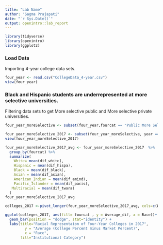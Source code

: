 ```yaml
---
title: "Lab Name"
author: "Sagma Prajapati"
date: "`r Sys.Date()`"
output: openintro::lab_report
---
```


```r
library(tidyverse)
library(openintro)
library(ggplot2)
```

### Load Data

Importing  4-year college data sets. 

```r
four_year <- read.csv("CollegeData_4-year.csv")
view(four_year)
```

### Black and Hispanic students are underrepresented at more selective universities.

Filtering data sets to get More selective public and More selective private universities. 

```r
four_year_moreSelective <- subset(four_year,fourcat == "Public More Selective" | fourcat == "Private More Selective")

four_year_moreSelective_2017 <- subset(four_year_moreSelective, year == "2017")
view(four_year_moreSelective_2017)

four_year_moreSelective_2017_avg <- four_year_moreSelective_2017  %>%
  group_by(fourcat) %>%
  summarize(
    White= mean(dif_white),
    Hispanic = mean(dif_hispa),
    Black = mean(dif_black),
    Asian = mean(dif_asian),
    American_Indian = mean(dif_amind),
    Pacific_Islander = mean(dif_pacis),
   Multiracial = mean(dif_twora)
  )
four_year_moreSelective_2017_avg

colleges_2017 <-pivot_longer(four_year_moreSelective_2017_avg, cols=c(White,Hispanic, Black, Asian,  American_Indian,  Pacific_Islander, Multiracial), names_to="Race", values_to="Average_dif")

ggplot(colleges_2017, aes(fill= fourcat , y = Average_dif, x = Race))+
  geom_bar(position = "dodge", stat="identity") +
  labs(title="Racial Representaion of Four-Year Colleges in 2017",
         y = "Average (College Percent minus Market Percent)",
         x = "Race",
       fill="Institutional Category")
 
```


